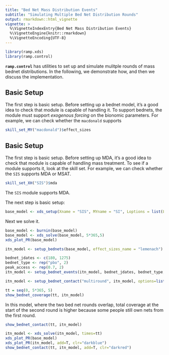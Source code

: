 ```yaml
---
title: "Bed Net Mass Distribution Events"
subtitle: "Simulating Multiple Bed Net Distribution Rounds"
output: rmarkdown::html_vignette
vignette: >
  %\VignetteIndexEntry{Bed Net Mass Distribution Events}
  %\VignetteEngine{knitr::rmarkdown}
  %\VignetteEncoding{UTF-8}
---
```



```r
library(ramp.xds)
library(ramp.control)
```

**`ramp.control`** has utilities to set up and simulate mulitple rounds of mass bednet distributions.
In the following, we demonstrate how, and then we discuss the implementation. 

## Basic Setup 

The first step is basic setup. Before setting up a bednet model, it's a good idea to check that module is capable of handling it. To support bednets, the module must support *exogenous forcing* on the bionomic parameters. For example, we can check whether the `macdonald` supports  

```r
skill_set_MY("macdonald")$effect_sizes
```

## Basic Setup 

The first step is basic setup. Before setting up MDA, it's a good idea to check that module is capable of handling mass treatment. To see if a module supports it, look at the skill set. For example, we can check whether the `SIS` supports MDA or MSAT. 

```r
skill_set_XH("SIS")$mda
```

The `SIS` module supports MDA. 

The next step is basic setup: 

```r
base_model <- xds_setup(Xname = "SIS", MYname = "SI", Loptions = list(Lambda=30, season_par = makepar_F_sin(bottom = 0.2, pw=2)))
```

Next we solve it. 

```r
base_model <- burnin(base_model) 
base_model <- xds_solve(base_model, 5*365,5)
xds_plot_PR(base_model)
```
```r
itn_model <- setup_bednets(base_model, effect_sizes_name = "lemenach")
```


```r
bednet_jdates <- c(180, 1275)
bednet_type <- rep("pbo", 2)
peak_access <- rep(0.7, 2)
itn_model <- setup_bednet_events(itn_model, bednet_jdates, bednet_type, peak_access)
```



```r
itn_model <- setup_bednet_contact("multiround", itn_model, options=list(contact = rep(0.2, 2))) 
```

```r
tt = seq(0, 5*365, 5)
show_bednet_coverage(tt, itn_model)
```

In this model, where the two bed net rounds overlap, total coverage at the start of the second round is higher because some people still own nets from the first round.

```r
show_bednet_contact(tt, itn_model)
```
```r
itn_model <- xds_solve(itn_model, times=tt)
xds_plot_PR(base_model)
xds_plot_PR(itn_model, add=T, clr="darkblue")
show_bednet_contact(tt, itn_model, add=T, clr="darkred")
```

